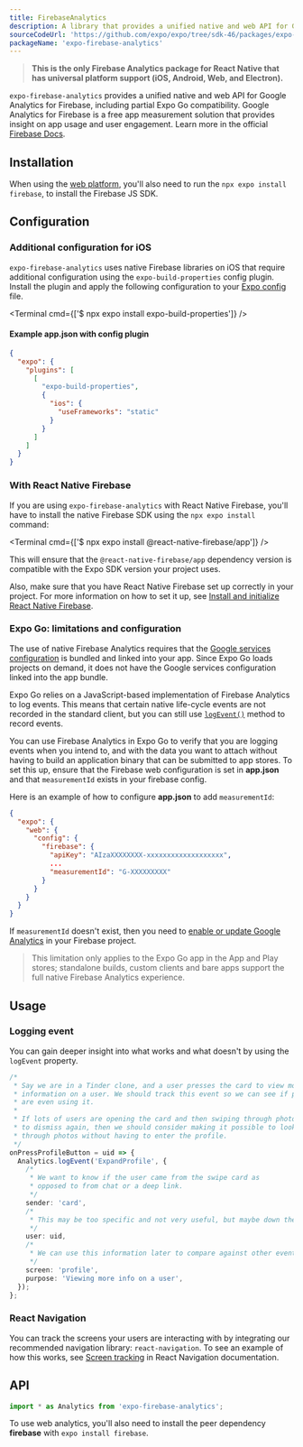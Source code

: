 ```yaml
---
title: FirebaseAnalytics
description: A library that provides a unified native and web API for Google Analytics for Firebase.
sourceCodeUrl: 'https://github.com/expo/expo/tree/sdk-46/packages/expo-firebase-analytics'
packageName: 'expo-firebase-analytics'
---
```



> **This is the only Firebase Analytics package for React Native that has universal platform support (iOS, Android, Web, and Electron).**

`expo-firebase-analytics` provides a unified native and web API for Google Analytics for Firebase, including partial Expo Go compatibility. Google Analytics for Firebase is a free app measurement solution that provides insight on app usage and user engagement.
Learn more in the official [Firebase Docs](https://firebase.google.com/docs/analytics/).

<PlatformsSection android emulator ios simulator web />

## Installation

<APIInstallSection />

When using the [web platform](/workflow/web/), you'll also need to run the `npx expo install firebase`, to install the Firebase JS SDK.

## Configuration

### Additional configuration for iOS

`expo-firebase-analytics` uses native Firebase libraries on iOS that require additional configuration using the `expo-build-properties` config plugin. Install the plugin and apply the following configuration to your [Expo config](/workflow/configuration/) file.

<Terminal cmd={['$ npx expo install expo-build-properties']} />

#### Example app.json with config plugin

```json app.json
{
  "expo": {
    "plugins": [
      [
        "expo-build-properties",
        {
          "ios": {
            "useFrameworks": "static"
          }
        }
      ]
    ]
  }
}
```

### With React Native Firebase

If you are using `expo-firebase-analytics` with React Native Firebase, you'll have to install the native Firebase SDK using the `npx expo install` command:

<Terminal cmd={['$ npx expo install @react-native-firebase/app']} />

This will ensure that the `@react-native-firebase/app` dependency version is compatible with the Expo SDK version your project uses.

Also, make sure that you have React Native Firebase set up correctly in your project. For more information on how to set it up, see [Install and initialize React Native Firebase](/guides/using-firebase/#install-and-initialize-react-native-firebase).

### Expo Go: limitations and configuration

The use of native Firebase Analytics requires that the [Google services configuration](/guides/using-firebase/#step-4-provide-google-services-configuration) is bundled and linked into your app. Since Expo Go loads projects on demand, it does not have the Google services configuration linked into the app bundle.

Expo Go relies on a JavaScript-based implementation of Firebase Analytics to log events. This means that certain native life-cycle events are not recorded in the standard client, but you can still use [`logEvent()`](#analyticslogeventname-properties) method to record events.

You can use Firebase Analytics in Expo Go to verify that you are logging events when you intend to, and with the data you want to attach without having to build an application binary that can be submitted to app stores. To set this up, ensure that the Firebase web configuration is set in **app.json** and that `measurementId` exists in your firebase config.

Here is an example of how to configure **app.json** to add `measurementId`:

```json app.json
{
  "expo": {
    "web": {
      "config": {
        "firebase": {
          "apiKey": "AIzaXXXXXXXX-xxxxxxxxxxxxxxxxxxx",
          ...
          "measurementId": "G-XXXXXXXXX"
        }
      }
    }
  }
}
```

If `measurementId` doesn't exist, then you need to [enable or update Google Analytics](https://firebase.google.com/docs/analytics/get-started?platform=web) in your Firebase project.

> This limitation only applies to the Expo Go app in the App and Play stores; standalone builds, custom clients and bare apps support the full native Firebase Analytics experience.

## Usage

### Logging event

You can gain deeper insight into what works and what doesn't by using the `logEvent` property.

```ts
/*
 * Say we are in a Tinder clone, and a user presses the card to view more
 * information on a user. We should track this event so we can see if people
 * are even using it.
 *
 * If lots of users are opening the card and then swiping through photos, just
 * to dismiss again, then we should consider making it possible to look
 * through photos without having to enter the profile.
 */
onPressProfileButton = uid => {
  Analytics.logEvent('ExpandProfile', {
    /*
     * We want to know if the user came from the swipe card as
     * opposed to from chat or a deep link.
     */
    sender: 'card',
    /*
     * This may be too specific and not very useful, but maybe down the line * we could investigate why a certain user is more popular than others.
     */
    user: uid,
    /*
     * We can use this information later to compare against other events.
     */
    screen: 'profile',
    purpose: 'Viewing more info on a user',
  });
};
```

### React Navigation

You can track the screens your users are interacting with by integrating our recommended navigation library: `react-navigation`. To see an example of how this works, see [Screen tracking](https://reactnavigation.org/docs/screen-tracking/) in React Navigation documentation.

## API

```js
import * as Analytics from 'expo-firebase-analytics';
```

To use web analytics, you'll also need to install the peer dependency **firebase** with `expo install firebase`.

<APISection packageName="expo-firebase-analytics" apiName="Analytics" />

